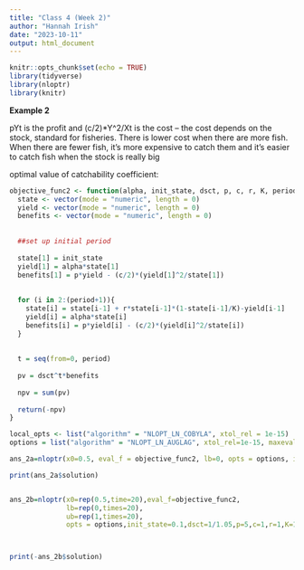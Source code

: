 ```yaml
---
title: "Class 4 (Week 2)"
author: "Hannah Irish"
date: "2023-10-11"
output: html_document
---
```


```r
knitr::opts_chunk$set(echo = TRUE)
library(tidyverse)
library(nloptr)
library(knitr)
```


**Example 2**

pYt is the profit and (c/2)*Y^2/Xt is the cost -- the cost depends on the stock, standard for fisheries. There is lower cost when there are more fish. When there are fewer fish, it's more expensive to catch them and it's easier to catch fish when the stock is really big

optimal value of catchability coefficient:

```r

objective_func2 <- function(alpha, init_state, dsct, p, c, r, K, period){
  state <- vector(mode = "numeric", length = 0)
  yield <- vector(mode = "numeric", length = 0)
  benefits <- vector(mode = "numeric", length = 0)
  
  
  ##set up initial period
  
  state[1] = init_state
  yield[1] = alpha*state[1]
  benefits[1] = p*yield - (c/2)*(yield[1]^2/state[1])
  
  
  for (i in 2:(period+1)){
    state[i] = state[i-1] + r*state[i-1]*(1-state[i-1]/K)-yield[i-1]
    yield[i] = alpha*state[i]
    benefits[i] = p*yield[i] - (c/2)*(yield[i]^2/state[i])
  }
  
  
  t = seq(from=0, period)
  
  pv = dsct^t*benefits
  
  npv = sum(pv)
  
  return(-npv)
}

local_opts <- list("algorithm" = "NLOPT_LN_COBYLA", xtol_rel = 1e-15)
options = list("algorithm" = "NLOPT_LN_AUGLAG", xtol_rel=1e-15, maxeval=16000, "local_opts"=local_opts)

ans_2a=nloptr(x0=0.5, eval_f = objective_func2, lb=0, opts = options, init_state=0.1, dsct=1/1.05, p=5, c=1, r=1, K=1, period=19)

print(ans_2a$solution)


ans_2b=nloptr(x0=rep(0.5,time=20),eval_f=objective_func2,
              lb=rep(0,times=20),
              ub=rep(1,times=20),
              opts = options,init_state=0.1,dsct=1/1.05,p=5,c=1,r=1,K=1,period=19)



print(-ans_2b$solution)
```

